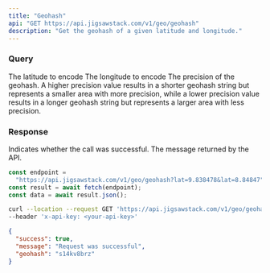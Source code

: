 ```yaml
---
title: "Geohash"
api: "GET https://api.jigsawstack.com/v1/geo/geohash"
description: "Get the geohash of a given latitude and longitude."
---
```


### Query

<ParamField query="lat" type="string" required>
  The latitude to encode
</ParamField>

<ParamField query="lng" type="string" required>
  The longitude to encode
</ParamField>

<ParamField query="precision" type="string" default="9" initialValue="9">
  The precision of the geohash. A higher precision value results in a shorter
  geohash string but represents a smaller area with more precision, while a
  lower precision value results in a longer geohash string but represents a
  larger area with less precision.
</ParamField>

<Snippet file="header.mdx" />

### Response

<ResponseField name="success" type="boolean">
  Indicates whether the call was successful.
</ResponseField>

<ResponseField name="message" type="string">
  The message returned by the API.
</ResponseField>

<RequestExample>

```javascript Node.js
const endpoint =
  "https://api.jigsawstack.com/v1/geo/geohash?lat=9.838478&lat=8.84847";
const result = await fetch(endpoint);
const data = await result.json();
```

```bash cURL
curl --location --request GET 'https://api.jigsawstack.com/v1/geo/geohash' \
--header 'x-api-key: <your-api-key>'
```

</RequestExample>

<ResponseExample>

```json Response
{
  "success": true,
  "message": "Request was successful",
  "geohash": "s14kv8brz"
}
```

</ResponseExample>
